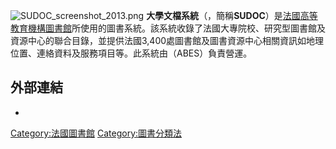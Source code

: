 {{Unreferenced|time=2017-06-09T19:48:00+00:00}}
[[File:SUDOC_screenshot_2013.png|thumb]]
'''大學文檔系統'''（{{lang|fr|Système Universitaire de Documentation}}，簡稱'''SUDOC'''）是[[法国教育|法國高等教育機構]][[圖書館|圖書館]]所使用的圖書系統。該系統收錄了法國大專院校、研究型圖書館及資源中心的聯合目錄，並提供法國3,400處圖書館及圖書資源中心相關資訊如地理位置、連絡資料及服務項目等。此系統由{{tsl|fr|Agence bibliographique de l'enseignement supérieur|法國高等教育書目機構}}（ABES）負責營運。

==外部連結==
*{{official website}}

[[Category:法國圖書館|Category:法國圖書館]]
[[Category:圖書分類法|Category:圖書分類法]]


{{stub}}